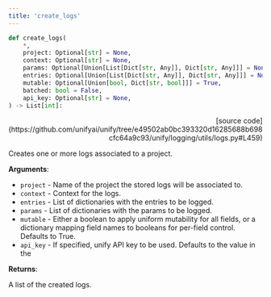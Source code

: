 ```yaml
---
title: 'create_logs'
---
```


```python
def create_logs(
    *,
    project: Optional[str] = None,
    context: Optional[str] = None,
    params: Optional[Union[List[Dict[str, Any]], Dict[str, Any]]] = None,
    entries: Optional[Union[List[Dict[str, Any]], Dict[str, Any]]] = None,
    mutable: Optional[Union[bool, Dict[str, bool]]] = True,
    batched: bool = False,
    api_key: Optional[str] = None,
) -> List[int]:
```

<p align="right">[source code](https://github.com/unifyai/unify/tree/e49502ab0bc393320d16285688b698cfc64a9c93/unify/logging/utils/logs.py#L459)</p>

Creates one or more logs associated to a project.

**Arguments**:

- `project` - Name of the project the stored logs will be associated to.
- `context` - Context for the logs.
- `entries` - List of dictionaries with the entries to be logged.
- `params` - List of dictionaries with the params to be logged.
- `mutable` - Either a boolean to apply uniform mutability for all fields, or a dictionary mapping field names to booleans for per-field control. Defaults to True.
- `api_key` - If specified, unify API key to be used. Defaults to the value in the



**Returns**:

A list of the created logs.
